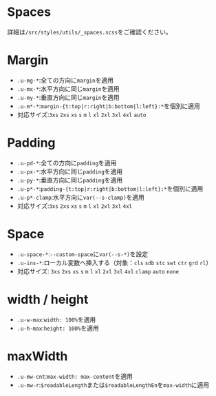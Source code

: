 
<Meta title="Utility/Spaces" />

# Spaces

詳細は`/src/styles/utils/_spaces.scss`をご確認ください。

# Margin

- `.u-mg-*`:全ての方向に`margin`を適用
- `.u-mx-*`:水平方向に同じ`margin`を適用
- `.u-my-*`:垂直方向に同じ`margin`を適用
- `.u-m*-*`:`margin-{t:top|r:right|b:bottom|l:left}:*`を個別に適用
- 対応サイズ:`3xs` `2xs` `xs` `s` `m` `l` `xl` `2xl` `3xl` `4xl` `auto`

# Padding

- `.u-pd-*`:全ての方向に`padding`を適用
- `.u-px-*`:水平方向に同じ`padding`を適用
- `.u-py-*`:垂直方向に同じ`padding`を適用
- `.u-p*-*`:`padding-{t:top|r:right|b:bottom|l:left}:*`を個別に適用
- `.u-p*-clamp`:水平方向に`var(--s-clamp)`を適用
- 対応サイズ:`3xs` `2xs` `xs` `s` `m` `l` `xl` `2xl` `3xl` `4xl`

# Space

- `.u-space-*`:`--custom-space`に`var(--s-*)`を設定
- `.u-ins-*`:ローカル変数へ挿入する（対象：`cls` `sdb` `stc` `swt` `ctr` `grd` `rl`）
- 対応サイズ: `3xs` `2xs` `xs` `s` `m` `l` `xl` `2xl` `3xl` `4xl` `clamp` `auto` `none`

# width / height

- `.u-w-max`:`width: 100%`を適用
- `.u-h-max`:`height: 100%`を適用

# maxWidth

- `.u-mw-cnt`:`max-width: max-content`を適用
- `.u-mw-r`:`$readableLength`または`$readableLengthEn`を`max-width`に適用

